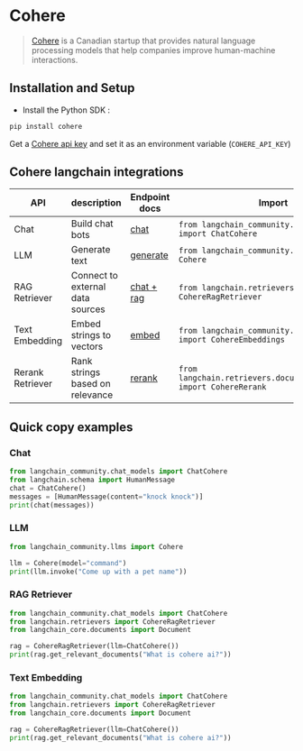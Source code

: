 # Cohere

>[Cohere](https://cohere.ai/about) is a Canadian startup that provides natural language processing models
> that help companies improve human-machine interactions.

## Installation and Setup
- Install the Python SDK :
```bash
pip install cohere
```

Get a [Cohere api key](https://dashboard.cohere.ai/) and set it as an environment variable (`COHERE_API_KEY`)

## Cohere langchain integrations

|API|description|Endpoint docs|Import|Example usage|
|---|---|---|---|---|
|Chat|Build chat bots|[chat](https://docs.cohere.com/reference/chat)|`from langchain_community.chat_models import ChatCohere`|[cohere.ipynb](/docs/docs/integrations/chat/cohere.ipynb)|
|LLM|Generate text|[generate](https://docs.cohere.com/reference/generate)|`from langchain_community.llms import Cohere`|[cohere.ipynb](/docs/docs/integrations/llms/cohere.ipynb)|
|RAG Retriever|Connect to external data sources|[chat + rag](https://docs.cohere.com/reference/chat)|`from langchain.retrievers import CohereRagRetriever`|[cohere.ipynb](/docs/docs/integrations/retrievers/cohere.ipynb)|
|Text Embedding|Embed strings to vectors|[embed](https://docs.cohere.com/reference/embed)|`from langchain_community.embeddings import CohereEmbeddings`|[cohere.ipynb](/docs/docs/integrations/text_embedding/cohere.ipynb)|
|Rerank Retriever|Rank strings based on relevance|[rerank](https://docs.cohere.com/reference/rerank)|`from langchain.retrievers.document_compressors import CohereRerank`|[cohere.ipynb](/docs/docs/integrations/retrievers/cohere-reranker.ipynb)|

## Quick copy examples

### Chat

```python
from langchain_community.chat_models import ChatCohere
from langchain.schema import HumanMessage
chat = ChatCohere()
messages = [HumanMessage(content="knock knock")]
print(chat(messages))
```

### LLM


```python
from langchain_community.llms import Cohere

llm = Cohere(model="command")
print(llm.invoke("Come up with a pet name"))
```


### RAG Retriever

```python
from langchain_community.chat_models import ChatCohere
from langchain.retrievers import CohereRagRetriever
from langchain_core.documents import Document

rag = CohereRagRetriever(llm=ChatCohere())
print(rag.get_relevant_documents("What is cohere ai?"))
```

### Text Embedding

```python
from langchain_community.chat_models import ChatCohere
from langchain.retrievers import CohereRagRetriever
from langchain_core.documents import Document

rag = CohereRagRetriever(llm=ChatCohere())
print(rag.get_relevant_documents("What is cohere ai?"))
```
